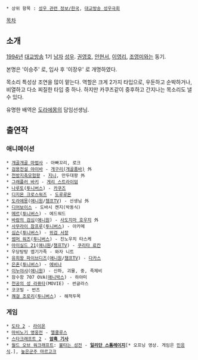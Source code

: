 * 상위 항목 : [[성우 관련 정보/한국]], [[대교방송 성우극회]]

{{{#!html
<img src="http://cfile89.uf.daum.net/R678x0/112AD210FED06B7006FF01">
}}}

[[목차]]

== 소개 ==
[[1994년]] [[대교방송]] 1기 [[남자]] [[성우]]. [[권영호]], [[안현서]], [[이영리]], [[조영미]]와는 동기.

본명은 '이승주' 로, 입사 후 '이장우' 로 개명하였다.

목소리 특성상 조연을 많이 맡는다. 역할은 크게 2가지 타입으로, 우둔하고 순박하거나, 비열하고 다소 찌질한 타입 중 하나. 하지만 카쿠즈같이 중후하고 간지나는 목소리도 낼 수 있다.

유명한 배역은 [[도라에몽]]의 담임선생님.

== 출연작 ==
=== 애니메이션 ===
 * [[개골개골 마법사]] - 아빠꼬리, 로크
 * [[검용전설 야이바]] - [[게로타 게로자에몽|개구리(개골품바)]] 外
 * [[천방지축모험왕]] - [[진|지니]], 만두대왕 外
 * [[그래플러 바키]] - [[게리 스트라이덤]]
 * [[나루토]]([[투니버스]]) - [[카쿠즈]]
 * [[디지몬 크로스워즈]] - [[도루루몬]]
 * [[도라에몽]]([[애니원]]/[[챔프TV]]) - 선생님 外
 * [[디어보이스]] - 도바시 켄지(박동식)
 * [[메르]]([[투니버스]]) - 에드워드
 * [[바람의 검심]]([[애니원]]) - [[사도지마 호우지]] 外
 * [[사무라이 참프루]]([[투니버스]]) - 아카메
 * [[심슨]]([[투니버스]]) - [[위검 서장]]
 * [[썸머 워즈]]([[투니버스]]) - 진노우치 타스케
 * [[아이실드 21]]([[애니원]]/[[챔프TV]]) - [[쿠리타 료칸]]
 * 우당탕탕 엽기가족 - 와자 니트
 * [[유희왕 파이브디즈]]([[애니원]]/[[챔프TV]]) - [[타카스|다카스]]
 * [[은혼]]([[투니버스]]) - [[에비나]]
 * [[이누야샤]]([[애니원]]) - 신하, 괴물, 중, 족제비
 * 잠수함 707 OVA([[애니박스]]) - 하야미
 * [[천공의 성 라퓨타]](MOVIE) - 썬글라스
 * 코코빌 - 번즈
 * [[쾌걸 조로리]]([[투니버스]]) - 해적두목

=== 게임 ===
 * [[도타 2]] - [[라이온(도타 2)|라이온]]
 * [[마비노기 영웅전]] - [[엘쿨루스]]
 * [[스타크래프트 2]] - '''[[암흑 기사]]'''
 * [[월드 오브 워크래프트]]: [[불타는 성전]] - '''[[일리단 스톰레이지]]'''[* 오프닝 영상. 게임은 [[민응식]].], [[높은군주 마르고크]]
